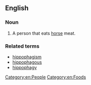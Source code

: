 ==English==

===Noun===
{{en-noun}}

# {{rare}} A person that eats [[horse]] meat.
===Related terms===
* [[hippophagism]]
* [[hippophagous]]
* [[hippophagy]]
[[Category:en:People]]
[[Category:en:Foods]]
